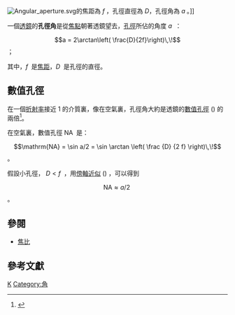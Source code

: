 {{NoteTA|G1=物理學}}
[[Image:Angular_aperture.svg|right]]的焦距為 <math>f\,\!</math>，孔徑直徑為 <math>D</math>，孔徑角為 <math>a\,\!</math>。]]

一個[[透鏡|透鏡]]的'''孔徑角'''是從[[焦點|焦點]]朝著透鏡望去，[[孔徑|孔徑]]所佔的角度 <math>a\,\!</math> ：
:<math>a = 2\arctan\left( \frac{D}{2f}\right)\,\!</math> ；

其中，<math>f\,\!</math> 是[[焦距|焦距]]，<math>D\,\!</math> 是孔徑的直徑。

==數值孔徑==
在一個[[折射率|折射率]]接近 1 的介質裏，像在空氣裏，孔徑角大約是透鏡的[[數值孔徑|數值孔徑]] ({{lang|en|numerical aperture}}) 的兩倍<ref>{{cite book|title=Studies in Optics |author=Albert Abraham Michelson|year= 1995|publisher=Courier Dover|pages=32|isbn=0486687007|url= http://books.google.com/books?id=m2tUZ4_8WGMC&pg=PA32&dq=%22Angular+aperture%22&as_brr=3&ei=y--9Rob9J5PM6AKqhLX6Dg&ie=ISO-8859-1&output=html&sig=5iQK7FL25va8a06vSbx_gTFOGLg}}</ref>。

在空氣裏，數值孔徑 <math>\mathrm{NA}\,\!</math> 是：
:<math>\mathrm{NA} = \sin a/2 = \sin \arctan \left( \frac {D} {2 f} \right)\,\!</math> 。

假設小孔徑， <math>D<f\,\!</math> ，用[[傍軸近似|傍軸近似]] ({{lang|en|paraxial approximation}}) ，可以得到
:<math>\mathrm{NA} \approx a/2\,\!</math> 。

==參閱==
*[[焦比|焦比]]

==參考文獻==
{{reflist|2}}

[[Category:光學|K]]
[[Category:角|Category:角]]